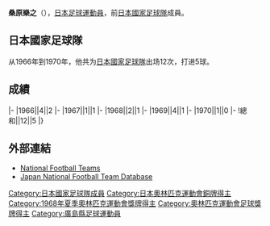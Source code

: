 {{Infobox football biography
|name=桑原樂之
|image=
|fullname=桑原樂之
|birth_date={{Birth date and age|1942|12|22}}
|cityofbirth=[[廣島縣|廣島縣]]
|countryofbirth=[[日本|日本]]
|height=1.80 m
|position=[[前鋒_(足球)|前鋒]]
|currentclub=
|years=1965-1972
|clubs=[[廣島三箭|東洋工業]]
|caps(goals)=
|nationalyears=1966-1970
|nationalteam=[[日本國家足球隊|日本]]
|nationalcaps(goals)=12 (5)
}}
'''桑原樂之'''（{{Bd|1942年|12月22日||}}），[[日本|日本]][[足球|足球]][[運動員|運動員]]，前[[日本國家足球隊|日本國家足球隊]]成員。

==日本國家足球隊==
从1966年到1970年，他共为[[日本國家足球隊|日本國家足球隊]]出场12次，打进5球。

==成績==
{{Football player national team statistics|JPN}}
|-
|1966||4||2
|-
|1967||1||1
|-
|1968||2||1
|-
|1969||4||1
|-
|1970||1||0
|-
!總和||12||5
|}

==外部連結==
{{Reflist}}
*[http://www.national-football-teams.com/v2/player.php?id=46655 National Football Teams]
*[https://web.archive.org/web/20160319075917/http://www.japannationalfootballteam.com/en/players/kuwahara_yasuyuki.html Japan National Football Team Database]

{{1968年奥运会男子足球日本参赛名单}}
{{Japan-sport-bio-stub}}
{{Soccer-player-stub}}
[[Category:日本國家足球隊成員|Category:日本國家足球隊成員]]
[[Category:日本奧林匹克運動會銅牌得主|Category:日本奧林匹克運動會銅牌得主]]
[[Category:1968年夏季奧林匹克運動會獎牌得主|Category:1968年夏季奧林匹克運動會獎牌得主]]
[[Category:奧林匹克運動會足球獎牌得主|Category:奧林匹克運動會足球獎牌得主]]
[[Category:廣島縣足球運動員|Category:廣島縣足球運動員]]